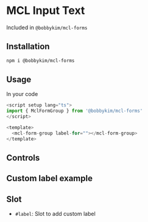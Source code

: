 
<Meta of={Stories} />

# MCL Input Text

Included in `@bobbykim/mcl-forms`

## Installation

```sh
npm i @bobbykim/mcl-forms
```

## Usage

In your code

```js
<script setup lang="ts">
import { MclFormGroup } from '@bobbykim/mcl-forms'
</script>

<template>
  <mcl-form-group label-for=""></mcl-form-group>
</template>
```

<Canvas of={Stories.MclFormGroupExample} />

## Controls

<Controls of={Stories.MclFormGroupExample} />

## Custom label example

<Canvas of={Stories.MclCustomLabelExample} />

## Slot

- `#label`: Slot to add custom label
